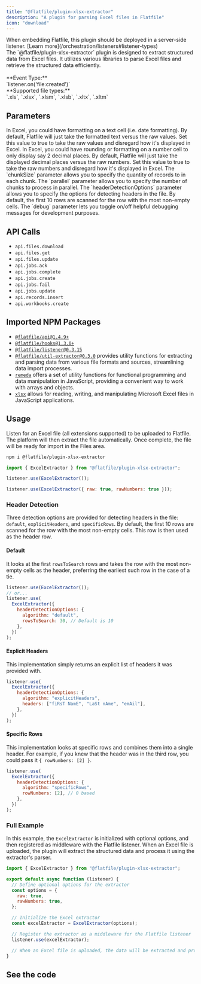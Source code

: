 ```yaml
---
title: "@flatfile/plugin-xlsx-extractor"
description: "A plugin for parsing Excel files in Flatfile"
icon: "download"
---
```


<Warning>
  When embedding Flatfile, this plugin should be deployed in a server-side
  listener. [Learn more](/orchestration/listeners#listener-types)
</Warning>

<CardGroup cols={1}>
  <Card
    title="@flatfile/plugin-xlsx-extractor"
    icon="download"
  >
    <br />
    The `@flatfile/plugin-xlsx-extractor` plugin is designed to extract structured data from Excel files. It utilizes various libraries to parse Excel files and retrieve the structured data efficiently.
    <br/>
    <br/>
    **Event Type:**<br/>`listener.on('file:created')`
    <br/>
    **Supported file types:**<br/>`.xls`, `.xlsx`, `.xlsm`, `.xlsb`, `.xltx`, `.xltm`

  </Card>
</CardGroup>

## Parameters

<ParamField path="raw" type="boolean">
  In Excel, you could have formatting on a text cell (i.e. date formatting). By
  default, Flatfile will just take the formatted text versus the raw values. Set
  this value to true to take the raw values and disregard how it's displayed in
  Excel.
</ParamField>

<ParamField path="rawNumbers" type="boolean">
  In Excel, you could have rounding or formatting on a number cell to only
  display say 2 decimal places. By default, Flatfile will just take the
  displayed decimal places versus the raw numbers. Set this value to true to
  take the raw numbers and disregard how it's displayed in Excel.
</ParamField>

<ParamField path="chunkSize" default="10_000" type="number" optional>
  The `chunkSize` parameter allows you to specify the quantity of records to in
  each chunk.
</ParamField>

<ParamField path="parallel" default="1" type="number" optional>
  The `parallel` parameter allows you to specify the number of chunks to process
  in parallel.
</ParamField>

<ParamField path="headerDetectionOptions" type="Object" optional>
  The `headerDetectionOptions` parameter allows you to specify the options for
  detecting headers in the file. By default, the first 10 rows are scanned for
  the row with the most non-empty cells.
</ParamField>

<ParamField path="debug" default="false" type="boolean" optional>
  The `debug` parameter lets you toggle on/off helpful debugging messages for
  development purposes.
</ParamField>

## API Calls

- `api.files.download`
- `api.files.get`
- `api.files.update`
- `api.jobs.ack`
- `api.jobs.complete`
- `api.jobs.create`
- `api.jobs.fail`
- `api.jobs.update`
- `api.records.insert`
- `api.workbooks.create`

## Imported NPM Packages

- [`@flatfile/api@1.4.9+`](https://npmjs.com/package/@flatfile/api)
- [`@flatfile/hooks@1.3.0+`](https://npmjs.com/package/@flatfile/hooks)
- [`@flatfile/listener@0.3.15`](https://npmjs.com/package/@flatfile/listener)
- [`@flatfile/util-extractor@0.3.0`](https://npmjs.com/package/@flatfile/util-extractor) provides utility functions for extracting and parsing data from various file formats and sources, streamlining data import processes.
- [`remeda`](https://remedajs.com/) offers a set of utility functions for functional programming and data manipulation in JavaScript, providing a convenient way to work with arrays and objects.
- [`xlsx`](https://sheetjs.com/) allows for reading, writing, and manipulating Microsoft Excel files in JavaScript applications.

## Usage

Listen for an Excel file (all extensions supported) to be uploaded to Flatfile. The platform will then extract the file automatically. Once complete, the file will be ready for import in the Files area.

```bash install
npm i @flatfile/plugin-xlsx-extractor
```

```js import
import { ExcelExtractor } from "@flatfile/plugin-xlsx-extractor";
```

<CodeGroup>

```js listener.js
listener.use(ExcelExtractor());
```

```js additional options
listener.use(ExcelExtractor({ raw: true, rawNumbers: true }));
```

</CodeGroup>

### Header Detection

Three detection options are provided for detecting headers in the file: `default`, `explicitHeaders`, and `specificRows`. By default, the first 10 rows are scanned for the row with the most non-empty cells. This row is then used as the header row.

#### Default

It looks at the first `rowsToSearch` rows and takes the row
with the most non-empty cells as the header, preferring the earliest
such row in the case of a tie.

```js
listener.use(ExcelExtractor());
// or...
listener.use(
  ExcelExtractor({
    headerDetectionOptions: {
      algorithm: "default",
      rowsToSearch: 30, // Default is 10
    },
  })
);
```

#### Explicit Headers

This implementation simply returns an explicit list of headers it was provided with.

```js
listener.use(
  ExcelExtractor({
    headerDetectionOptions: {
      algorithm: "explicitHeaders",
      headers: ["fiRsT NamE", "LaSt nAme", "emAil"],
    },
  })
);
```

#### Specific Rows

This implementation looks at specific rows and combines them into a single header. For example, if you knew that the header was in the third row, you could pass it `{ rowNumbers: [2] }`.

```js
listener.use(
  ExcelExtractor({
    headerDetectionOptions: {
      algorithm: "specificRows",
      rowNumbers: [2], // 0 based
    },
  })
);
```

### Full Example

In this example, the `ExcelExtractor` is initialized with optional options, and then registered as middleware with the Flatfile listener. When an Excel file is uploaded, the plugin will extract the structured data and process it using the extractor's parser.

```js listener.js
import { ExcelExtractor } from "@flatfile/plugin-xlsx-extractor";

export default async function (listener) {
  // Define optional options for the extractor
  const options = {
    raw: true,
    rawNumbers: true,
  };

  // Initialize the Excel extractor
  const excelExtractor = ExcelExtractor(options);

  // Register the extractor as a middleware for the Flatfile listener
  listener.use(excelExtractor);

  // When an Excel file is uploaded, the data will be extracted and processed using the extractor's parser.
}
```

## See the code

<CardGroup cols={2}>
  <Card
    title="@flatfile/plugin-xlsx-extractor"
    href="https://github.com/FlatFilers/flatfile-plugins/tree/main/plugins/xlsx-extractor"
    icon="github"
  ></Card>
</CardGroup>
